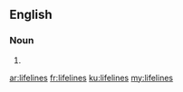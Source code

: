 ==English==

===Noun===
{{head|en|noun plural form}}

# {{plural of|lifeline|lang=en}}

[[ar:lifelines]]
[[fr:lifelines]]
[[ku:lifelines]]
[[my:lifelines]]